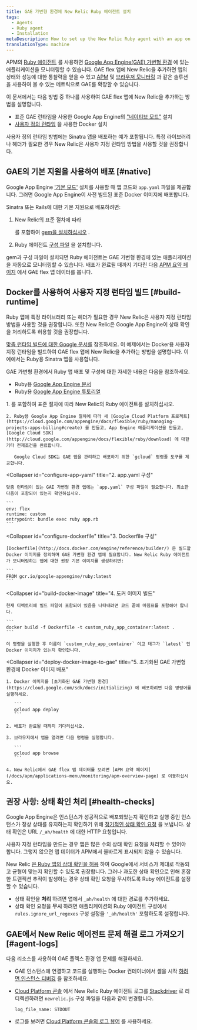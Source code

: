 ```yaml
---
title: GAE 가변형 환경에 New Relic Ruby 에이전트 설치
tags:
  - Agents
  - Ruby agent
  - Installation
metaDescription: How to set up the New Relic Ruby agent with an app on the Google App Engine (GAE) flexible environment.
translationType: machine
---
```


APM의 [Ruby 에이전트](/docs/agents/ruby-agent/getting-started/introduction-new-relic-ruby) 를 사용하면 [Google App Engine(GAE) 가변형 환경](https://cloud.google.com/appengine/docs/flexible/ruby/) 에 있는 애플리케이션을 모니터링할 수 있습니다. GAE flex 앱에 New Relic을 추가하면 앱의 상태와 성능에 대한 통찰력을 얻을 수 있고 [APM](/docs/apm) 및 [브라우저 모니터링](/docs/browser/new-relic-browser/getting-started/introduction-new-relic-browser) 과 같은 솔루션을 사용하여 볼 수 있는 메트릭으로 GAE를 확장할 수 있습니다.

이 문서에서는 다음 방법 중 하나를 사용하여 GAE flex 앱에 New Relic을 추가하는 방법을 설명합니다.

* 표준 GAE 런타임을 사용한 Google App Engine의 ["네이티브 모드"](/docs/accounts-partnerships/partnerships/google-cloud-platform-gcp/google-app-engine-environment#native-mode) 설치
* [사용자 정의 런타임](https://cloud.google.com/appengine/docs/flexible/custom-runtimes/about-custom-runtimes) 을 사용한 Docker 설치

사용자 정의 런타임 방법에는 Sinatra 앱을 배포하는 예가 포함됩니다. 특정 라이브러리나 헤더가 필요한 경우 New Relic은 사용자 지정 런타임 방법을 사용할 것을 권장합니다.

## GAE의 기본 지원을 사용하여 배포 [#native]

Google App Engine ['기본 모드'](/docs/accounts-partnerships/partnerships/google-cloud-platform-gcp/google-app-engine-environment#native-mode) 설치를 사용할 때 앱 코드와 `app.yaml` 파일을 제공합니다. 그러면 Google App Engine이 사전 빌드된 표준 Docker 이미지에 배포합니다.

Sinatra 또는 Rails에 대한 기본 지원으로 배포하려면:

1. New Relic의 표준 절차에 따라

   <InlinePopover type="licenseKey" />

   를 포함하여 [gem을 설치하십시오](/docs/agents/ruby-agent/installation/install-new-relic-ruby-agent#Installing_the_Gem) .

2. Ruby 에이전트 [구성 파일](/docs/agents/ruby-agent/installation/install-new-relic-ruby-agent#Configuration_file) 을 설치합니다.

gem과 구성 파일이 설치되면 Ruby 에이전트는 GAE 가변형 환경에 있는 애플리케이션을 자동으로 모니터링할 수 있습니다. 배포가 완료될 때까지 기다린 다음 [APM 요약 페이지](/docs/apm/applications-menu/monitoring/apm-overview-page) 에서 GAE flex 앱 데이터를 봅니다.

## Docker를 사용하여 사용자 지정 런타임 빌드 [#build-runtime]

<Callout variant="tip">
  Ruby 앱에 특정 라이브러리 또는 헤더가 필요한 경우 New Relic은 사용자 지정 런타임 방법을 사용할 것을 권장합니다. 또한 New Relic은 Google App Engine이 상태 확인을 처리하도록 허용할 것을 권장합니다.
</Callout>

[맞춤 런타임 빌드에 대한 Google 문서를](https://cloud.google.com/appengine/docs/flexible/custom-runtimes/build) 참조하세요. 이 예제에서는 Docker용 사용자 지정 런타임을 빌드하여 GAE flex 앱에 New Relic을 추가하는 방법을 설명합니다. 이 예에서는 Ruby용 Sinatra 앱을 사용합니다.

GAE 가변형 환경에서 Ruby 앱 배포 및 구성에 대한 자세한 내용은 다음을 참조하세요.

* Ruby용 [Google App Engine 문서](https://cloud.google.com/appengine/docs/flexible/ruby/)
* Ruby용 [Google App Engine 튜토리얼](https://cloud.google.com/appengine/docs/flexible/ruby/tutorials)

<CollapserGroup>
  <Collapser
    id="setup-gae"
    title="1. GAE 프로젝트 설정 및 종속성 설치"
  >
    1. <InlinePopover type="licenseKey" /> 를 포함하여 표준 절차에 따라 New Relic의 Ruby 에이전트를 설치하십시오.

    2. Ruby용 Google App Engine 절차에 따라 새 [Google Cloud Platform 프로젝트](https://cloud.google.com/appengine/docs/flexible/ruby/managing-projects-apps-billing#create) 를 만들고, App Engine 애플리케이션을 만들고, [Google Cloud SDK](http://cloud.google.com/appengine/docs/flexible/ruby/download) 에 대한 기타 전제조건을 완료합니다.

       Google Cloud SDK는 GAE 앱을 관리하고 배포하기 위한 `gcloud` 명령줄 도구를 제공합니다.
  </Collapser>

  <Collapser
    id="configure-app-yaml"
    title="2. app.yaml 구성"
  >
    맞춤 런타임이 있는 GAE 가변형 환경 앱에는 `app.yaml` 구성 파일이 필요합니다. 최소한 다음이 포함되어 있는지 확인하십시오.

    ```
    env: flex
    runtime: custom
    entrypoint: bundle exec ruby app.rb
    ```
  </Collapser>

  <Collapser
    id="configure-dockerfile"
    title="3. Dockerfile 구성"
  >
    [Dockerfile](http://docs.docker.com/engine/reference/builder/) 은 빌드할 Docker 이미지를 정의하며 GAE 가변형 환경 앱에 필요합니다. New Relic Ruby 에이전트가 모니터링하는 앱에 대한 권장 기본 이미지를 생성하려면:

    ```
    FROM gcr.io/google-appengine/ruby:latest
    ```
  </Collapser>

  <Collapser
    id="build-docker-image"
    title="4. 도커 이미지 빌드"
  >
    현재 디렉토리에 빌드 파일이 포함되어 있음을 나타내려면 코드 끝에 마침표를 포함해야 합니다.

    ```
    docker build -f Dockerfile -t custom_ruby_app_container:latest .
    ```

    이 명령을 실행한 후 이름이 `custom_ruby_app_container` 이고 태그가 `latest` 인 Docker 이미지가 있는지 확인합니다.
  </Collapser>

  <Collapser
    id="deploy-docker-image-to-gae"
    title="5. 초기화된 GAE 가변형 환경에 Docker 이미지 배포"
  >
    1. Docker 이미지를 [초기화된 GAE 가변형 환경](https://cloud.google.com/sdk/docs/initializing) 에 배포하려면 다음 명령어를 실행하세요.

       ```
       gcloud app deploy
       ```

    2. 배포가 완료될 때까지 기다리십시오.

    3. 브라우저에서 앱을 열려면 다음 명령을 실행합니다.

       ```
       gcloud app browse
       ```

    4. New Relic에서 GAE flex 앱 데이터를 보려면 [APM 요약 페이지](/docs/apm/applications-menu/monitoring/apm-overview-page) 로 이동하십시오.
  </Collapser>
</CollapserGroup>

<InstallFeedback/>

## 권장 사항: 상태 확인 처리 [#health-checks]

Google App Engine은 인스턴스가 성공적으로 배포되었는지 확인하고 실행 중인 인스턴스가 정상 상태를 유지하는지 확인하기 위해 [정기적인 상태 확인 요청](https://cloud.google.com/appengine/docs/flexible/ruby/how-instances-are-managed) 을 보냅니다. 상태 확인은 URL `/_ah/health` 에 대한 HTTP 요청입니다.

사용자 지정 런타임을 만드는 경우 앱은 많은 수의 상태 확인 요청을 처리할 수 있어야 합니다. 그렇지 않으면 앱 데이터가 APM에서 올바르게 표시되지 않을 수 있습니다.

New Relic [은 Ruby 앱의 상태 확인을 허용](https://cloud.google.com/appengine/docs/flexible/ruby/how-instances-are-managed#health_checking) 하여 Google에서 서비스가 제대로 작동되고 균형이 맞는지 확인할 수 있도록 권장합니다. 그러나 과도한 상태 확인으로 인해 혼잡한 트랜잭션 추적이 발생하는 경우 상태 확인 요청을 무시하도록 Ruby 에이전트를 설정할 수 있습니다.

* 상태 확인을 **처리** 하려면 앱에서 `_ah/health` 에 대한 경로를 추가하세요.
* 상태 확인 요청을 **무시** 하려면 애플리케이션의 Ruby 에이전트 구성에서 `rules.ignore_url_regexes` 구성 설정을 `'_ah/health'` 포함하도록 설정합니다.

## GAE에서 New Relic 에이전트 문제 해결 로그 가져오기 [#agent-logs]

다음 리소스를 사용하여 GAE 플렉스 환경 앱 문제를 해결하세요.

* GAE 인스턴스에 연결하고 코드를 실행하는 Docker 컨테이너에서 셸을 시작 [하려면 인스턴스 디버깅](https://cloud.google.com/appengine/docs/flexible/go/debugging-an-instance) 을 참조하세요.

* [Cloud Platform 콘솔](https://cloud.google.com/compute/docs/console) 에서 New Relic Ruby 에이전트 로그를 [Stackdriver](http://cloud.google.com/logging/docs/view/logs_viewer_v2) 로 리디렉션하려면 `newrelic.js` 구성 파일을 다음과 같이 변경합니다.

  ```
  log_file_name: STDOUT
  ```

* 로그를 보려면 [Cloud Platform 콘솔의 로그 뷰어](https://cloud.google.com/appengine/docs/flexible/php/writing-application-logs) 를 사용하세요.